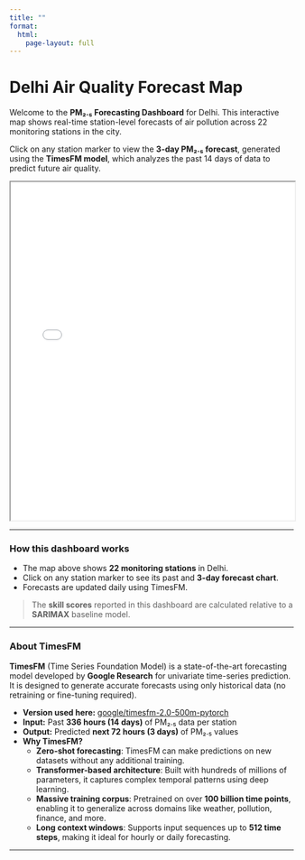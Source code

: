 ```yaml
---
title: ""
format:
  html:
    page-layout: full
---
```


# Delhi Air Quality Forecast Map

Welcome to the **PM₂.₅ Forecasting Dashboard** for Delhi. This interactive map shows real-time station-level forecasts of air pollution across 22 monitoring stations in the city.

Click on any station marker to view the **3-day PM₂.₅ forecast**, generated using the **TimesFM model**, which analyzes the past 14 days of data to predict future air quality.

<iframe src="delhi_light_map.html" width="100%" height="600px"></iframe>

---

### How this dashboard works

- The map above shows **22 monitoring stations** in Delhi.   
- Click on any station marker to see its past and **3-day forecast chart**.  
- Forecasts are updated daily using TimesFM.  

> The **skill scores** reported in this dashboard are calculated relative to a **SARIMAX** baseline model.

---

### About TimesFM

**TimesFM** (Time Series Foundation Model) is a state-of-the-art forecasting model developed by **Google Research** for univariate time-series prediction. It is designed to generate accurate forecasts using only historical data (no retraining or fine-tuning required).

- **Version used here:** [google/timesfm-2.0-500m-pytorch](https://huggingface.co/google/timesfm-2.0-500m-pytorch)  
- **Input:** Past **336 hours (14 days)** of PM₂.₅ data per station  
- **Output:** Predicted **next 72 hours (3 days)** of PM₂.₅ values  
- **Why TimesFM?**  
  - **Zero-shot forecasting**: TimesFM can make predictions on new datasets without any additional training.
  - **Transformer-based architecture**: Built with hundreds of millions of parameters, it captures complex temporal patterns using deep learning.
  - **Massive training corpus**: Pretrained on over **100 billion time points**, enabling it to generalize across domains like weather, pollution, finance, and more.
  - **Long context windows**: Supports input sequences up to **512 time steps**, making it ideal for hourly or daily forecasting.

---